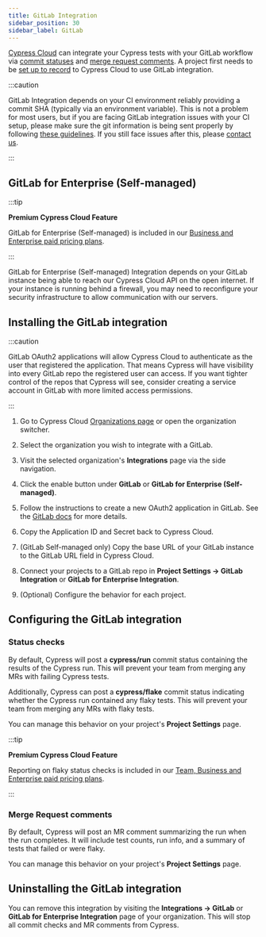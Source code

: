 ```yaml
---
title: GitLab Integration
sidebar_position: 30
sidebar_label: GitLab
---
```


[Cypress Cloud](https://on.cypress.io/cloud) can integrate your Cypress tests
with your GitLab workflow via [commit statuses](#Commit-statuses) and
[merge request comments](#Merge-Request-comments). A project first needs to be
[set up to record](/guides/cloud/projects) to Cypress Cloud to use GitLab
integration.

<DocsImage
  src="/img/dashboard/gitlab-integration/gitlab-merge-request-comment.jpg"
  width={800}
/>

:::caution

GitLab Integration depends on your CI environment reliably providing a commit
SHA (typically via an environment variable). This is not a problem for most
users, but if you are facing GitLab integration issues with your CI setup,
please make sure the git information is being sent properly by following
[these guidelines](/guides/continuous-integration/introduction#Git-information).
If you still face issues after this, please
[contact us](mailto:hello@cypress.io).

:::

## GitLab for Enterprise (Self-managed)

:::tip

<strong>
  <Icon name="star" /> Premium Cypress Cloud Feature
</strong>

GitLab for Enterprise (Self-managed) is included in our
[Business and Enterprise paid pricing plans](https://www.cypress.io/pricing).

:::

GitLab for Enterprise (Self-managed) Integration depends on your GitLab instance
being able to reach our Cypress Cloud API on the open internet. If your instance
is running behind a firewall, you may need to reconfigure your security
infrastructure to allow communication with our servers.

## Installing the GitLab integration

:::caution

GitLab OAuth2 applications will allow Cypress Cloud to authenticate as the user
that registered the application. That means Cypress will have visibility into
every GitLab repo the registered user can access. If you want tighter control of
the repos that Cypress will see, consider creating a service account in GitLab
with more limited access permissions.

:::

1. Go to Cypress Cloud
   [Organizations page](https://cloud.cypress.io/organizations) or open the
   organization switcher.
2. Select the organization you wish to integrate with a GitLab.

   <DocsImage
     src="/img/dashboard/select-cypress-organization.jpg"
     alt="Select an organization"
     width={600}
   />

3. Visit the selected organization's **Integrations** page via the side
   navigation.

   <DocsImage
     src="/img/dashboard/navigate-to-organization-integrations.jpg"
     alt="Install Cypress GitLab from Integrations"
     width={600}
   />

4. Click the enable button under **GitLab** or **GitLab for Enterprise
   (Self-managed)**.
5. Follow the instructions to create a new OAuth2 application in GitLab. See the
   [GitLab docs](https://docs.gitlab.com/ee/integration/oauth_provider.html#adding-an-application-through-the-profile)
   for more details.
6. Copy the Application ID and Secret back to Cypress Cloud.
7. (GitLab Self-managed only) Copy the base URL of your GitLab instance to the
   GitLab URL field in Cypress Cloud.
8. Connect your projects to a GitLab repo in **Project Settings → GitLab
   Integration** or **GitLab for Enterprise Integration**.
9. (Optional) Configure the behavior for each project.

## Configuring the GitLab integration

### Status checks

By default, Cypress will post a **cypress/run** commit status containing the
results of the Cypress run. This will prevent your team from merging any MRs
with failing Cypress tests.

Additionally, Cypress can post a **cypress/flake** commit status indicating
whether the Cypress run contained any flaky tests. This will prevent your team
from merging any MRs with flaky tests.

You can manage this behavior on your project's **Project Settings** page.

<DocsImage
  src="/img/dashboard/gitlab-integration/gitlab-status-checks.jpg"
  width={800}
/>

:::tip

<strong>
  <Icon name="star" /> Premium Cypress Cloud Feature
</strong>

Reporting on flaky status checks is included in our
[Team, Business and Enterprise paid pricing plans](https://www.cypress.io/pricing).

:::

### Merge Request comments

By default, Cypress will post an MR comment summarizing the run when the run
completes. It will include test counts, run info, and a summary of tests that
failed or were flaky.

You can manage this behavior on your project's **Project Settings** page.

<DocsImage
  src="/img/dashboard/gitlab-integration/gitlab-merge-requests.jpg"
  width={800}
/>

## Uninstalling the GitLab integration

You can remove this integration by visiting the **Integrations → GitLab** or
**GitLab for Enterprise Integration** page of your organization. This will stop
all commit checks and MR comments from Cypress.
